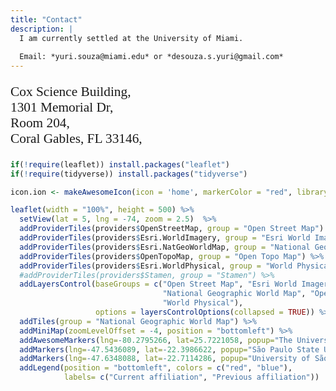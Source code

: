 ```yaml
---
title: "Contact"
description: |
  I am currently settled at the University of Miami.
  
  Email: *yuri.souza@miami.edu* or *desouza.s.yuri@gmail.com*
---
```


<p style="font-family: garamond, serif; font-size:16pt">
Cox Science Building,  
1301 Memorial Dr,  
Room 204,  
Coral Gables, FL 33146, 
</p>


```r

if(!require(leaflet)) install.packages("leaflet")
if(!require(tidyverse)) install.packages("tidyverse")

icon.ion <- makeAwesomeIcon(icon = 'home', markerColor = "red", library='ion')

leaflet(width = "100%", height = 500) %>% 
  setView(lat = 5, lng = -74, zoom = 2.5)  %>% 
  addProviderTiles(providers$OpenStreetMap, group = "Open Street Map") %>%
  addProviderTiles(providers$Esri.WorldImagery, group = "Esri World Imagery") %>%
  addProviderTiles(providers$Esri.NatGeoWorldMap, group = "National Geographic World Map") %>%
  addProviderTiles(providers$OpenTopoMap, group = "Open Topo Map") %>%
  addProviderTiles(providers$Esri.WorldPhysical, group = "World Physical") %>%
  #addProviderTiles(providers$Stamen, group = "Stamen") %>%
  addLayersControl(baseGroups = c("Open Street Map", "Esri World Imagery", 
                                  "National Geographic World Map", "Open Topo Map", 
                                  "World Physical"), 
                   options = layersControlOptions(collapsed = TRUE)) %>% 
  addTiles(group = "National Geographic World Map") %>% 
  addMiniMap(zoomLevelOffset = -4, position = "bottomleft") %>%
  addAwesomeMarkers(lng=-80.2795266, lat=25.7221058, popup="The University of Miami", icon = icon.ion) %>% 
  addMarkers(lng=-47.5436089, lat=-22.3986622, popup="São Paulo State University") %>% 
  addMarkers(lng=-47.6348088, lat=-22.7114286, popup="University of São Paulo - Esalq") %>% 
  addLegend(position = "bottomleft", colors = c("red", "blue"),
            labels= c("Current affiliation", "Previous affiliation"))


```
